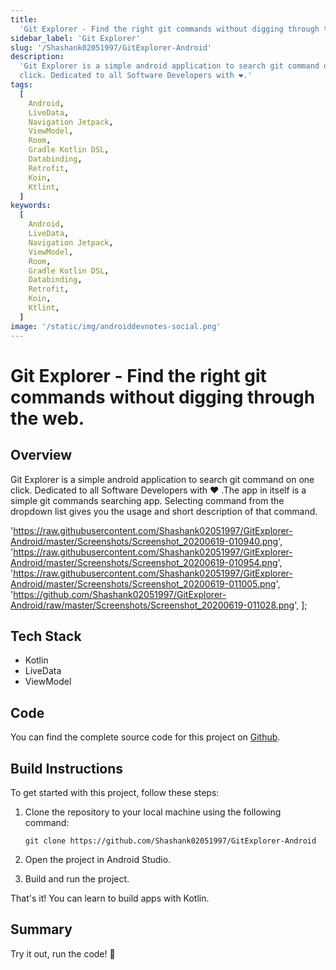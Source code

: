 ```yaml
---
title:
  'Git Explorer - Find the right git commands without digging through the web.'
sidebar_label: 'Git Explorer'
slug: '/Shashank02051997/GitExplorer-Android'
description:
  'Git Explorer is a simple android application to search git command on one
  click. Dedicated to all Software Developers with ❤️.'
tags:
  [
    Android,
    LiveData,
    Navigation Jetpack,
    ViewModel,
    Room,
    Gradle Kotlin DSL,
    Databinding,
    Retrofit,
    Koin,
    Ktlint,
  ]
keywords:
  [
    Android,
    LiveData,
    Navigation Jetpack,
    ViewModel,
    Room,
    Gradle Kotlin DSL,
    Databinding,
    Retrofit,
    Koin,
    Ktlint,
  ]
image: '/static/img/androiddevnotes-social.png'
---
```



# Git Explorer - Find the right git commands without digging through the web.

## Overview

Git Explorer is a simple android application to search git command on one click.
Dedicated to all Software Developers with ❤️ .The app in itself is a simple git
commands searching app. Selecting command from the dropdown list gives you the
usage and short description of that command.

  'https://raw.githubusercontent.com/Shashank02051997/GitExplorer-Android/master/Screenshots/Screenshot_20200619-010940.png',
  'https://raw.githubusercontent.com/Shashank02051997/GitExplorer-Android/master/Screenshots/Screenshot_20200619-010954.png',
  'https://raw.githubusercontent.com/Shashank02051997/GitExplorer-Android/master/Screenshots/Screenshot_20200619-011005.png',
  'https://github.com/Shashank02051997/GitExplorer-Android/raw/master/Screenshots/Screenshot_20200619-011028.png',
];

<ImageDisplay imageUrls={imageUrls} />

## Tech Stack

- Kotlin
- LiveData
- ViewModel

## Code

You can find the complete source code for this project on
[Github](https://github.com/Shashank02051997/GitExplorer-Android).

## Build Instructions

To get started with this project, follow these steps:

1. Clone the repository to your local machine using the following command:

   ```
   git clone https://github.com/Shashank02051997/GitExplorer-Android
   ```

2. Open the project in Android Studio.

3. Build and run the project.

That's it! You can learn to build apps with Kotlin.

## Summary

Try it out, run the code! 🐣
